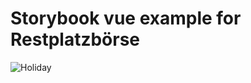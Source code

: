 

<Meta title="Welcome" />

<style>{`
.link-list {
    display: grid;
    grid-template-columns: 1fr;
    grid-template-rows: 1fr 1fr;
    row-gap: 10px;
  }
  
`}</style>

# Storybook vue example for Restplatzbörse

<div className="link-list">
    <img src={Holiday} alt="Holiday" />
</div>